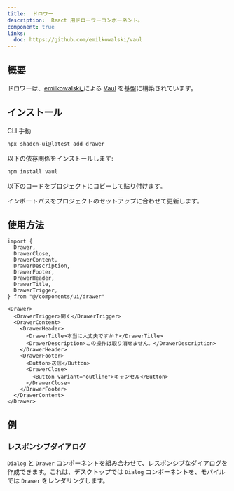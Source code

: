 ```yaml
---
title:  ドロワー
description:  React 用ドローワーコンポーネント。
component: true
links:
  doc: https://github.com/emilkowalski/vaul
---
```


<ComponentPreview name="drawer-demo" />

## 概要

ドロワーは、[emilkowalski\_](https://twitter.com/emilkowalski_)による [Vaul](https://github.com/emilkowalski/vaul) を基盤に構築されています。

## インストール

<Tabs defaultValue="cli">

<TabsList>
  <TabsTrigger value="cli">CLI</TabsTrigger>
  <TabsTrigger value="manual">手動</TabsTrigger>
</TabsList>
<TabsContent value="cli">

```bash
npx shadcn-ui@latest add drawer
```

</TabsContent>

<TabsContent value="manual">

<Steps>

<Step>以下の依存関係をインストールします:</Step>

```bash
npm install vaul
```

<Step>以下のコードをプロジェクトにコピーして貼り付けます。</Step>

<ComponentSource name="drawer" />

<Step>インポートパスをプロジェクトのセットアップに合わせて更新します。</Step>

</Steps>

</TabsContent>

</Tabs>

## 使用方法

```tsx showLineNumbers
import {
  Drawer,
  DrawerClose,
  DrawerContent,
  DrawerDescription,
  DrawerFooter,
  DrawerHeader,
  DrawerTitle,
  DrawerTrigger,
} from "@/components/ui/drawer"
```

```tsx showLineNumbers
<Drawer>
  <DrawerTrigger>開く</DrawerTrigger>
  <DrawerContent>
    <DrawerHeader>
      <DrawerTitle>本当に大丈夫ですか？</DrawerTitle>
      <DrawerDescription>この操作は取り消せません。</DrawerDescription>
    </DrawerHeader>
    <DrawerFooter>
      <Button>送信</Button>
      <DrawerClose>
        <Button variant="outline">キャンセル</Button>
      </DrawerClose>
    </DrawerFooter>
  </DrawerContent>
</Drawer>
```

## 例

### レスポンシブダイアログ

`Dialog` と `Drawer` コンポーネントを組み合わせて、レスポンシブなダイアログを作成できます。これは、デスクトップでは `Dialog` コンポーネントを、モバイルでは `Drawer` をレンダリングします。

<ComponentPreview name="drawer-dialog" />